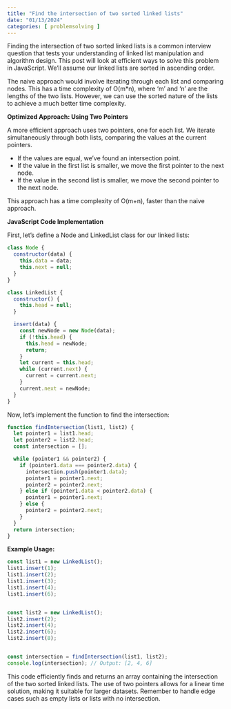 ```yaml
---
title: "Find the intersection of two sorted linked lists"
date: "01/13/2024"
categories: [ problemsolving ]
---
```


Finding the intersection of two sorted linked lists is a common interview question that tests your understanding of linked list manipulation and algorithm design.  This post will look at efficient ways to solve this problem in JavaScript.  We'll assume our linked lists are sorted in ascending order.

The naive approach would involve iterating through each list and comparing nodes.  This has a time complexity of O(m*n), where 'm' and 'n' are the lengths of the two lists.  However, we can use the sorted nature of the lists to achieve a much better time complexity.

**Optimized Approach: Using Two Pointers**

A more efficient approach uses two pointers, one for each list. We iterate simultaneously through both lists, comparing the values at the current pointers.

* If the values are equal, we've found an intersection point.
* If the value in the first list is smaller, we move the first pointer to the next node.
* If the value in the second list is smaller, we move the second pointer to the next node.

This approach has a time complexity of O(m+n), faster than the naive approach.

**JavaScript Code Implementation**

First, let's define a Node and LinkedList class for our linked lists:

```javascript
class Node {
  constructor(data) {
    this.data = data;
    this.next = null;
  }
}

class LinkedList {
  constructor() {
    this.head = null;
  }

  insert(data) {
    const newNode = new Node(data);
    if (!this.head) {
      this.head = newNode;
      return;
    }
    let current = this.head;
    while (current.next) {
      current = current.next;
    }
    current.next = newNode;
  }
}
```

Now, let's implement the function to find the intersection:

```javascript
function findIntersection(list1, list2) {
  let pointer1 = list1.head;
  let pointer2 = list2.head;
  const intersection = [];

  while (pointer1 && pointer2) {
    if (pointer1.data === pointer2.data) {
      intersection.push(pointer1.data);
      pointer1 = pointer1.next;
      pointer2 = pointer2.next;
    } else if (pointer1.data < pointer2.data) {
      pointer1 = pointer1.next;
    } else {
      pointer2 = pointer2.next;
    }
  }
  return intersection;
}
```

**Example Usage:**

```javascript
const list1 = new LinkedList();
list1.insert(1);
list1.insert(2);
list1.insert(3);
list1.insert(4);
list1.insert(6);


const list2 = new LinkedList();
list2.insert(2);
list2.insert(4);
list2.insert(6);
list2.insert(8);


const intersection = findIntersection(list1, list2);
console.log(intersection); // Output: [2, 4, 6]
```

This code efficiently finds and returns an array containing the intersection of the two sorted linked lists.  The use of two pointers allows for a linear time solution, making it suitable for larger datasets.  Remember to handle edge cases such as empty lists or lists with no intersection.

